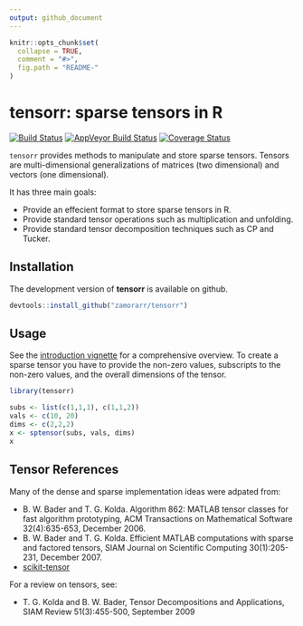 ```yaml
---
output: github_document
---
```


<!-- README.md is generated from README.Rmd. Please edit that file -->

```r
knitr::opts_chunk$set(
  collapse = TRUE,
  comment = "#>",
  fig.path = "README-"
)
```

# tensorr: sparse tensors in R

[![Build Status](https://travis-ci.org/zamorarr/tensorr.svg?branch=master)](https://travis-ci.org/zamorarr/tensorr) [![AppVeyor Build Status](https://ci.appveyor.com/api/projects/status/github/zamorarr/tensorr?branch=master&svg=true)](https://ci.appveyor.com/project/zamorarr/tensorr) [![Coverage Status](https://img.shields.io/codecov/c/github/zamorarr/tensorr/master.svg)](https://codecov.io/github/zamorarr/tensorr?branch=master)

`tensorr` provides methods to manipulate and store sparse tensors. Tensors are multi-dimensional generalizations of matrices (two dimensional) and vectors (one dimensional).

It has three main goals:

- Provide an effecient format to store sparse tensors in R.
- Provide standard tensor operations such as multiplication and unfolding.
- Provide standard tensor decomposition techniques such as CP and Tucker.

## Installation
The development version of **tensorr** is available on github.
```r
devtools::install_github("zamorarr/tensorr")
```

## Usage
See the [introduction vignette](vignettes/introduction.Rmd) for a comprehensive overview. To create a sparse
tensor you have to provide the non-zero values, subscripts to the non-zero 
values, and the overall dimensions of the tensor.

```r
library(tensorr)

subs <- list(c(1,1,1), c(1,1,2))
vals <- c(10, 20)
dims <- c(2,2,2)
x <- sptensor(subs, vals, dims)
x
```

## Tensor References
Many of the dense and sparse implementation ideas were adpated from:

 - B. W. Bader and T. G. Kolda. Algorithm 862: MATLAB tensor classes for fast algorithm prototyping, ACM Transactions on Mathematical Software 32(4):635-653, December 2006.
- B. W. Bader and T. G. Kolda. Efficient MATLAB computations with sparse and factored tensors, SIAM Journal on Scientific Computing 30(1):205-231, December 2007.
- [scikit-tensor](https://github.com/mnick/scikit-tensor)

For a review on tensors, see:

- T. G. Kolda and B. W. Bader, Tensor Decompositions and Applications, SIAM Review 51(3):455-500, September 2009

